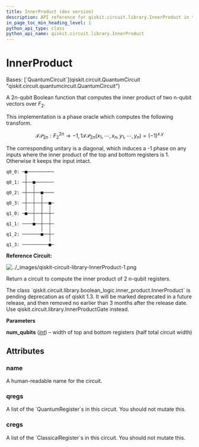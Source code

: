 ```yaml
---
title: InnerProduct (dev version)
description: API reference for qiskit.circuit.library.InnerProduct in the dev version of qiskit
in_page_toc_min_heading_level: 1
python_api_type: class
python_api_name: qiskit.circuit.library.InnerProduct
---
```


# InnerProduct

<Class id="qiskit.circuit.library.InnerProduct" isDedicatedPage={true} github="https://github.com/Qiskit/qiskit/tree/stable/1.3/qiskit/circuit/library/boolean_logic/inner_product.py#L21-L84" signature="qiskit.circuit.library.InnerProduct(num_qubits)" modifiers="class">
  Bases: [`QuantumCircuit`](qiskit.circuit.QuantumCircuit "qiskit.circuit.quantumcircuit.QuantumCircuit")

  A 2n-qubit Boolean function that computes the inner product of two n-qubit vectors over $F_2$.

  This implementation is a phase oracle which computes the following transform.

$$
\mathcal{IP}_{2n} : F_2^{2n} \rightarrow {-1, 1}
\mathcal{IP}_{2n}(x_1, \cdots, x_n, y_1, \cdots, y_n) = (-1)^{x.y}
$$

  The corresponding unitary is a diagonal, which induces a -1 phase on any inputs where the inner product of the top and bottom registers is 1. Otherwise it keeps the input intact.

  ```text
  q0_0: ─■──────────
         │
  q0_1: ─┼──■───────
         │  │
  q0_2: ─┼──┼──■────
         │  │  │
  q0_3: ─┼──┼──┼──■─
         │  │  │  │
  q1_0: ─■──┼──┼──┼─
            │  │  │
  q1_1: ────■──┼──┼─
               │  │
  q1_2: ───────■──┼─
                  │
  q1_3: ──────────■─
  ```

  **Reference Circuit:**

  ![../\_images/qiskit-circuit-library-InnerProduct-1.png](/images/api/qiskit/dev/qiskit-circuit-library-InnerProduct-1.png)

  Return a circuit to compute the inner product of 2 n-qubit registers.

  <Admonition title="Deprecated since version 1.3_pending" type="danger">
    The class `qiskit.circuit.library.boolean_logic.inner_product.InnerProduct` is pending deprecation as of qiskit 1.3. It will be marked deprecated in a future release, and then removed no earlier than 3 months after the release date. Use qiskit.circuit.library.InnerProductGate instead.
  </Admonition>

  **Parameters**

  **num\_qubits** ([*int*](https://docs.python.org/3/library/functions.html#int "(in Python v3.13)")) – width of top and bottom registers (half total circuit width)

  ## Attributes

  ### name

  <Attribute id="qiskit.circuit.library.InnerProduct.name" attributeTypeHint="str">
    A human-readable name for the circuit.
  </Attribute>

  ### qregs

  <Attribute id="qiskit.circuit.library.InnerProduct.qregs" attributeTypeHint="list[QuantumRegister]">
    A list of the `QuantumRegister`s in this circuit. You should not mutate this.
  </Attribute>

  ### cregs

  <Attribute id="qiskit.circuit.library.InnerProduct.cregs" attributeTypeHint="list[ClassicalRegister]">
    A list of the `ClassicalRegister`s in this circuit. You should not mutate this.
  </Attribute>
</Class>

